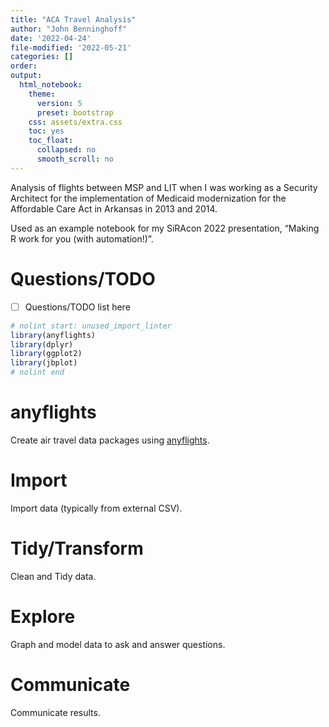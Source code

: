 ```yaml
---
title: "ACA Travel Analysis"
author: "John Benninghoff"
date: '2022-04-24'
file-modified: '2022-05-21'
categories: []
order:
output:
  html_notebook:
    theme:
      version: 5
      preset: bootstrap
    css: assets/extra.css
    toc: yes
    toc_float:
      collapsed: no
      smooth_scroll: no
---
```


Analysis of flights between MSP and LIT when I was working as a Security Architect for the implementation of Medicaid modernization for the Affordable Care Act in Arkansas in 2013 and 2014.

Used as an example notebook for my SiRAcon 2022 presentation, "Making R work for you (with
automation!)".

# Questions/TODO

- [ ] Questions/TODO list here

```r
# nolint start: unused_import_linter
library(anyflights)
library(dplyr)
library(ggplot2)
library(jbplot)
# nolint end
```

# anyflights

Create air travel data packages using [anyflights](https://anyflights.netlify.app).

# Import

Import data (typically from external CSV).

# Tidy/Transform

Clean and Tidy data.

# Explore

Graph and model data to ask and answer questions.

# Communicate

Communicate results.
